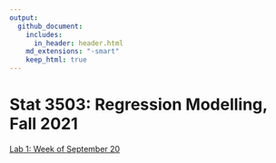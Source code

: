 ```yaml
---
output:
  github_document:
    includes:
      in_header: header.html
    md_extensions: "-smart"
    keep_html: true
---
```


# Stat 3503: Regression Modelling, Fall 2021

[Lab 1: Week of September 20](./Lab 1/)
